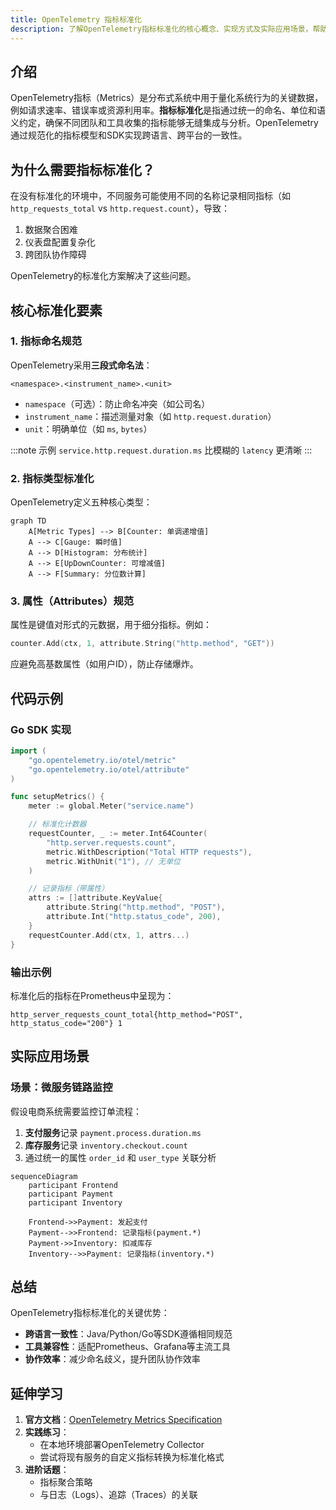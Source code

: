 ```yaml
---
title: OpenTelemetry 指标标准化
description: 了解OpenTelemetry指标标准化的核心概念、实现方式及实际应用场景，帮助开发者构建统一的可观测性体系。
---
```


## 介绍

OpenTelemetry指标（Metrics）是分布式系统中用于量化系统行为的关键数据，例如请求速率、错误率或资源利用率。**指标标准化**是指通过统一的命名、单位和语义约定，确保不同团队和工具收集的指标能够无缝集成与分析。OpenTelemetry通过规范化的指标模型和SDK实现跨语言、跨平台的一致性。

## 为什么需要指标标准化？

在没有标准化的环境中，不同服务可能使用不同的名称记录相同指标（如 `http_requests_total` vs `http.request.count`），导致：
1. 数据聚合困难
2. 仪表盘配置复杂化
3. 跨团队协作障碍

OpenTelemetry的标准化方案解决了这些问题。

## 核心标准化要素

### 1. 指标命名规范
OpenTelemetry采用**三段式命名法**：
```
<namespace>.<instrument_name>.<unit>
```
- `namespace`（可选）：防止命名冲突（如公司名）
- `instrument_name`：描述测量对象（如 `http.request.duration`）
- `unit`：明确单位（如 `ms`, `bytes`）

:::note 示例
`service.http.request.duration.ms` 比模糊的 `latency` 更清晰
:::

### 2. 指标类型标准化
OpenTelemetry定义五种核心类型：

```mermaid
graph TD
    A[Metric Types] --> B[Counter: 单调递增值]
    A --> C[Gauge: 瞬时值]
    A --> D[Histogram: 分布统计]
    A --> E[UpDownCounter: 可增减值]
    A --> F[Summary: 分位数计算]
```

### 3. 属性（Attributes）规范
属性是键值对形式的元数据，用于细分指标。例如：
```go
counter.Add(ctx, 1, attribute.String("http.method", "GET"))
```
应避免高基数属性（如用户ID），防止存储爆炸。

## 代码示例

### Go SDK 实现
```go
import (
    "go.opentelemetry.io/otel/metric"
    "go.opentelemetry.io/otel/attribute"
)

func setupMetrics() {
    meter := global.Meter("service.name")

    // 标准化计数器
    requestCounter, _ := meter.Int64Counter(
        "http.server.requests.count",
        metric.WithDescription("Total HTTP requests"),
        metric.WithUnit("1"), // 无单位
    )

    // 记录指标（带属性）
    attrs := []attribute.KeyValue{
        attribute.String("http.method", "POST"),
        attribute.Int("http.status_code", 200),
    }
    requestCounter.Add(ctx, 1, attrs...)
}
```

### 输出示例
标准化后的指标在Prometheus中呈现为：
```
http_server_requests_count_total{http_method="POST", http_status_code="200"} 1
```

## 实际应用场景

### 场景：微服务链路监控
假设电商系统需要监控订单流程：
1. **支付服务**记录 `payment.process.duration.ms`
2. **库存服务**记录 `inventory.checkout.count`
3. 通过统一的属性 `order_id` 和 `user_type` 关联分析

```mermaid
sequenceDiagram
    participant Frontend
    participant Payment
    participant Inventory

    Frontend->>Payment: 发起支付
    Payment-->>Frontend: 记录指标(payment.*)
    Payment->>Inventory: 扣减库存
    Inventory-->>Payment: 记录指标(inventory.*)
```

## 总结

OpenTelemetry指标标准化的关键优势：
- **跨语言一致性**：Java/Python/Go等SDK遵循相同规范
- **工具兼容性**：适配Prometheus、Grafana等主流工具
- **协作效率**：减少命名歧义，提升团队协作效率

## 延伸学习

1. **官方文档**：[OpenTelemetry Metrics Specification](https://opentelemetry.io/docs/specs/otel/metrics/)
2. **实践练习**：
   - 在本地环境部署OpenTelemetry Collector
   - 尝试将现有服务的自定义指标转换为标准化格式
3. **进阶话题**：
   - 指标聚合策略
   - 与日志（Logs）、追踪（Traces）的关联